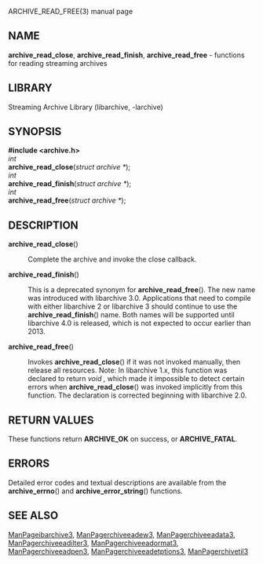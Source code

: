 ARCHIVE_READ_FREE(3) manual page 
== NAME == 
'''archive_read_close''', 
'''archive_read_finish''', 
'''archive_read_free''' 
- functions for reading streaming archives 
== LIBRARY == 
Streaming Archive Library (libarchive, -larchive) 
== SYNOPSIS == 
'''<nowiki>#include <archive.h></nowiki>''' 
<br> 
''int'' 
<br> 
'''archive_read_close'''(''struct archive *''); 
<br> 
''int'' 
<br> 
'''archive_read_finish'''(''struct archive *''); 
<br> 
''int'' 
<br> 
'''archive_read_free'''(''struct archive *''); 
== DESCRIPTION == 
<dl> 
<dt>'''archive_read_close'''()</dt><dd> 
Complete the archive and invoke the close callback. 
</dd><dt>'''archive_read_finish'''()</dt><dd> 
This is a deprecated synonym for 
'''archive_read_free'''(). 
The new name was introduced with libarchive 3.0. 
Applications that need to compile with either libarchive 2 
or libarchive 3 should continue to use the 
'''archive_read_finish'''() 
name. 
Both names will be supported until libarchive 4.0 is 
released, which is not expected to occur earlier 
than 2013. 
</dd><dt>'''archive_read_free'''()</dt><dd> 
Invokes 
'''archive_read_close'''() 
if it was not invoked manually, then release all resources. 
Note: In libarchive 1.x, this function was declared to return 
''void ,'' 
which made it impossible to detect certain errors when 
'''archive_read_close'''() 
was invoked implicitly from this function. 
The declaration is corrected beginning with libarchive 2.0. 
</dd></dl> 
== RETURN VALUES == 
These functions return 
'''ARCHIVE_OK''' 
on success, or 
'''ARCHIVE_FATAL'''. 
== ERRORS == 
Detailed error codes and textual descriptions are available from the 
'''archive_errno'''() 
and 
'''archive_error_string'''() 
functions. 
== SEE ALSO == 
[[ManPageibarchive3]], 
[[ManPagerchiveeadew3]], 
[[ManPagerchiveeadata3]], 
[[ManPagerchiveeadilter3]], 
[[ManPagerchiveeadormat3]], 
[[ManPagerchiveeadpen3]], 
[[ManPagerchiveeadetptions3]], 
[[ManPagerchivetil3]] 
